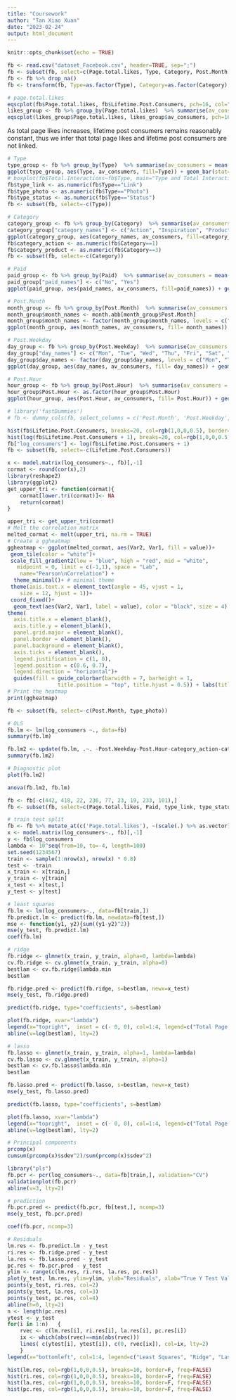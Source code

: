 ```yaml
---
title: "Coursework"
author: "Tan Xiao Xuan"
date: "2023-02-24"
output: html_document
---
```


```r
knitr::opts_chunk$set(echo = TRUE)
```

```r
fb <- read.csv("dataset_Facebook.csv", header=TRUE, sep=";")
fb <- subset(fb, select=c(Page.total.likes, Type, Category, Post.Month, Post.Weekday, Post.Hour, Paid, Lifetime.Post.Consumers))
fb <- fb %>% drop_na()
fb <- transform(fb, Type=as.factor(Type), Category=as.factor(Category), Paid=as.factor(Paid))
```

```r
# page.total.likes
eqscplot(fb$Page.total.likes, fb$Lifetime.Post.Consumers, pch=16, col="#00B8E7", main="Equal Scale Plot of Total Page Likes vs Lifetime Post Consumers", xlab="Total Page Likes", ylab="Lifetime Post Consumers")
likes_group <- fb %>% group_by(Page.total.likes)  %>% summarise(av_consumers = sum(Lifetime.Post.Consumers),.groups = 'drop')
eqscplot(likes_group$Page.total.likes, likes_group$av_consumers, pch=16, col="#00B8E7", main="Equal Scale Plot of Total Page Likes vs Lifetime Post Consumers", xlab="Total Page Likes", ylab="Lifetime Post Consumers")
```
As total page likes increases, lifetime post consumers remains reasonably constant, thus we infer that total page likes and lifetime post consumers are not linked.

```r
# Type
type_group <- fb %>% group_by(Type)  %>% summarise(av_consumers = mean(Lifetime.Post.Consumers),.groups = 'drop')
ggplot(type_group, aes(Type, av_consumers, fill=Type)) + geom_bar(stat="identity", position = "dodge") + labs(title="Type vs Average Lifetime Post Consumers", x="Type", y="Avergae Lifetime Post Consumers") + theme(plot.title = element_text(hjust = 0.5))
# boxplot(fb$Total.Interactions~fb$Type, main="Type and Total Interactions", ylab="Total Interactions", xlab='Type', col="#F8766D")
fb$type_link <- as.numeric(fb$Type=="Link")
fb$type_photo <- as.numeric(fb$Type=="Photo")
fb$type_status <- as.numeric(fb$Type=="Status")
fb <- subset(fb, select=-c(Type))
```

```r
# Category
category_group <- fb %>% group_by(Category)  %>% summarise(av_consumers = mean(Lifetime.Post.Consumers),.groups = 'drop')
category_group["category_names"] <- c("Action", "Inspiration", "Product")
ggplot(category_group, aes(category_names, av_consumers, fill=category_names)) + geom_bar(stat="identity", position = "dodge") + labs(title="Catgeory vs Average Lifetime Post Consumers", x="Category", y="Avergae Lifetime Post Consumers", fill="Category") + theme(plot.title = element_text(hjust = 0.5))
fb$category_action <- as.numeric(fb$Category==1)
fb$category_product <- as.numeric(fb$Category==3)
fb <- subset(fb, select=-c(Category))
```

```r
# Paid
paid_group <- fb %>% group_by(Paid)  %>% summarise(av_consumers = mean(Lifetime.Post.Consumers),.groups = 'drop')
paid_group["paid_names"] <- c("No", "Yes")
ggplot(paid_group, aes(paid_names, av_consumers, fill=paid_names)) + geom_bar(stat="identity", position = "dodge") + labs(title="Paid vs Average Lifetime Post Consumers", x="Paid", y="Avergae Lifetime Post Consumers", fill="Paid") + theme(plot.title = element_text(hjust = 0.5))
```

```r
# Post.Month
month_group <- fb %>% group_by(Post.Month)  %>% summarise(av_consumers = mean(Lifetime.Post.Consumers),.groups = 'drop')
month_group$month_names <- month.abb[month_group$Post.Month]
month_group$month_names <- factor(month_group$month_names, levels = c("Jan", "Feb", "Mar", "Apr", "May", "Jun", "Jul", "Aug", "Sep", "Oct", "Nov", "Dec") )
ggplot(month_group, aes(month_names, av_consumers, fill= month_names)) + geom_bar(stat="identity", position = "dodge") + labs(title="Post Month vs Average Lifetime Post Consumers", x="Post Month", y="Avergae Lifetime Post Consumers", fill="Post Month") + theme(plot.title = element_text(hjust = 0.5))
```

```r
# Post.Weekday
day_group <- fb %>% group_by(Post.Weekday)  %>% summarise(av_consumers = mean(Lifetime.Post.Consumers),.groups = 'drop')
day_group["day_names"] <- c("Mon", "Tue", "Wed", "Thu", "Fri", "Sat", "Sun")
day_group$day_names <- factor(day_group$day_names, levels = c("Mon", "Tue", "Wed", "Thu", "Fri", "Sat", "Sun"))
ggplot(day_group, aes(day_names, av_consumers, fill= day_names)) + geom_bar(stat="identity", position = "dodge") + labs(title="Post Day vs Average Lifetime Post Consumers", x="Post Day", y="Avergae Lifetime Post Consumers", fill="Post Day") + theme(plot.title = element_text(hjust = 0.5))
```

```r
# Post.Hour
hour_group <- fb %>% group_by(Post.Hour)  %>% summarise(av_consumers = mean(Lifetime.Post.Consumers),.groups = 'drop')
hour_group$Post.Hour <- as.factor(hour_group$Post.Hour)
ggplot(hour_group, aes(Post.Hour, av_consumers, fill= Post.Hour)) + geom_bar(stat="identity", position = "dodge") + labs(title="Post Hour vs Average Lifetime Post Consumers", x="Post Hour", y="Avergae Lifetime Post Consumers", fill="Post Hour") + theme(plot.title = element_text(hjust = 0.5))
```

```r
# library('fastDummies')
# fb <- dummy_cols(fb, select_columns = c('Post.Month', 'Post.Weekday', 'Post.Hour'),remove_selected_columns = TRUE)
```

```r
hist(fb$Lifetime.Post.Consumers, breaks=20, col=rgb(1,0,0,0.5), border=F, freq=FALSE, main="Histogram of Lifetime Post Consumers", xlab="Lifetime Post Consumers")
hist(log(fb$Lifetime.Post.Consumers + 1), breaks=20, col=rgb(1,0,0,0.5), border=F, freq=FALSE, main="Histogram of log(Lifetime Post Consumers + 1)", xlab="log(Lifetime Post Consumers + 1)")
fb["log_consumers"] <- log(fb$Lifetime.Post.Consumers + 1)
fb <- subset(fb, select=-c(Lifetime.Post.Consumers))
```

```r
x <- model.matrix(log_consumers~., fb)[,-1]
cormat <- round(cor(x),2)
library(reshape2)
library(ggplot2)
get_upper_tri <- function(cormat){
    cormat[lower.tri(cormat)]<- NA
    return(cormat)
}

upper_tri <- get_upper_tri(cormat)
# Melt the correlation matrix
melted_cormat <- melt(upper_tri, na.rm = TRUE)
# Create a ggheatmap
ggheatmap <- ggplot(melted_cormat, aes(Var2, Var1, fill = value))+
 geom_tile(color = "white")+
 scale_fill_gradient2(low = "blue", high = "red", mid = "white", 
   midpoint = 0, limit = c(-1,1), space = "Lab", 
    name="Pearson\nCorrelation") +
  theme_minimal()+ # minimal theme
 theme(axis.text.x = element_text(angle = 45, vjust = 1, 
    size = 12, hjust = 1))+
 coord_fixed()+
  geom_text(aes(Var2, Var1, label = value), color = "black", size = 4) +
theme(
  axis.title.x = element_blank(),
  axis.title.y = element_blank(),
  panel.grid.major = element_blank(),
  panel.border = element_blank(),
  panel.background = element_blank(),
  axis.ticks = element_blank(),
  legend.justification = c(1, 0),
  legend.position = c(0.6, 0.7),
  legend.direction = "horizontal")+
  guides(fill = guide_colorbar(barwidth = 7, barheight = 1,
                title.position = "top", title.hjust = 0.5)) + labs(title="Correlation Heatmap of Predictor Variables") + theme(plot.title = element_text(hjust = 0.5))
# Print the heatmap
print(ggheatmap)
```

```r
fb <- subset(fb, select=-c(Post.Month, type_photo))
```

```r
# OLS
fb.lm <- lm(log_consumers ~., data=fb)
summary(fb.lm)
```

```r
fb.lm2 <- update(fb.lm, .~. -Post.Weekday-Post.Hour-category_action-category_product)
summary(fb.lm2)
```

```r
# Diagnostic plot
plot(fb.lm2)
```

```r
anova(fb.lm2, fb.lm)
```

```r
fb <- fb[-c(442, 418, 22, 236, 77, 23, 19, 233, 101),]
fb <- subset(fb, select=c(Page.total.likes, Paid, type_link, type_status, log_consumers))
```

```r
# train test split
fb <- fb %>% mutate_at(c('Page.total.likes'), ~(scale(.) %>% as.vector))
x <- model.matrix(log_consumers~., fb)[,-1]
y <- fb$log_consumers
lambda <- 10^seq(from=10, to=-4, length=100)
set.seed(1234567)
train <- sample(1:nrow(x), nrow(x) * 0.8)
test <- -train
x_train <- x[train,]
y_train <- y[train]
x_test <- x[test,]
y_test <- y[test]
```

```r
# least squares
fb.lm <- lm(log_consumers~., data=fb[train,])
fb.predict.lm <- predict(fb.lm, newdata=fb[test,])
mse <- function(y1, y2){sum((y1-y2)^2)}
mse(y_test, fb.predict.lm)
coef(fb.lm)
```

```r
# ridge
fb.ridge <- glmnet(x_train, y_train, alpha=0, lambda=lambda)
cv.fb.ridge <- cv.glmnet(x_train, y_train, alpha=0)
bestlam <- cv.fb.ridge$lambda.min
bestlam

fb.ridge.pred <- predict(fb.ridge, s=bestlam, newx=x_test)
mse(y_test, fb.ridge.pred)

predict(fb.ridge, type="coefficients", s=bestlam)

plot(fb.ridge, xvar="lambda")
legend(x="topright",  inset = c(- 0, 0), col=1:4, legend=c("Total Page Likes", "Paid", "type_link", "type_status"), lwd=rep(1,11))
abline(v=log(bestlam), lty=2)
```

```r
# lasso
fb.lasso <- glmnet(x_train, y_train, alpha=1, lambda=lambda)
cv.fb.lasso <- cv.glmnet(x_train, y_train, alpha=1)
bestlam <- cv.fb.lasso$lambda.min
bestlam

fb.lasso.pred <- predict(fb.lasso, s=bestlam, newx=x_test)
mse(y_test, fb.lasso.pred)

predict(fb.lasso, type="coefficients", s=bestlam)

plot(fb.lasso, xvar="lambda")
legend(x="topright",  inset = c(- 0, 0), col=1:4, legend=c("Total Page Likes", "Paid", "type_link", "type_status"), lwd=rep(1,11))
abline(v=log(bestlam), lty=2)
```

```r
# Principal components
prcomp(x)
cumsum(prcomp(x)$sdev^2)/sum(prcomp(x)$sdev^2)

library("pls")
fb.pcr <- pcr(log_consumers~., data=fb[train,], validation="CV")
validationplot(fb.pcr)
abline(v=3, lty=2)

# prediction
fb.pcr.pred <- predict(fb.pcr, fb[test,], ncomp=3)
mse(y_test, fb.pcr.pred)
```
```r
coef(fb.pcr, ncomp=3)
```

```r
# Residuals
lm.res <- fb.predict.lm - y_test
ri.res <- fb.ridge.pred - y_test
la.res <- fb.lasso.pred - y_test
pc.res <- fb.pcr.pred - y_test
ylim <- range(c(lm.res, ri.res, la.res, pc.res))
plot(y_test, lm.res, ylim=ylim, ylab="Residuals", xlab="True Y Test Values", main="Residuals vs True Y Test Values")
points(y_test, ri.res, col=2)
points(y_test, la.res, col=3)
points(y_test, pc.res, col=4)
abline(h=0, lty=2)
n <- length(pc.res)
ytest <- y_test
for(i in 1:n)	{
	rvec <- c(lm.res[i], ri.res[i], la.res[i], pc.res[i])
	ix <- which(abs(rvec)==min(abs(rvec)))
	lines( c(ytest[i], ytest[i]), c(0, rvec[ix]), col=ix, lty=2) 
	}
legend(x="bottomleft", col=1:4, legend=c("Least Squares", "Ridge", "Lasso", "PCR"), pch=1)
```

```r
hist(lm.res, col=rgb(1,0,0,0.5), breaks=10, border=F, freq=FALSE)
hist(ri.res, col=rgb(1,0,0,0.5), breaks=10, border=F, freq=FALSE)
hist(la.res, col=rgb(1,0,0,0.5), breaks=10, border=F, freq=FALSE)
hist(pc.res, col=rgb(1,0,0,0.5), breaks=10, border=F, freq=FALSE)
```


